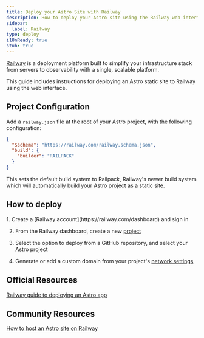 ```yaml
---
title: Deploy your Astro Site with Railway
description: How to deploy your Astro site using the Railway web interface.
sidebar:
  label: Railway
type: deploy
i18nReady: true
stub: true
---
```



[Railway](https://railway.com) is a deployment platform built to simplify your infrastructure stack from servers to observability with a single, scalable platform.

This guide includes instructions for deploying an Astro static site to Railway using the web interface.

## Project Configuration

Add a `railway.json` file at the root of your Astro project, with the following configuration:

```json
{
  "$schema": "https://railway.com/railway.schema.json",
  "build": {
    "builder": "RAILPACK"
  }
}
```

This sets the default build system to Railpack, Railway's newer build system which will automatically build your Astro project as a static site.

## How to deploy 

<Steps>
  1. Create a [Railway account](https://railway.com/dashboard) and sign in

  2. From the Railway dashboard, create a new [project](https://docs.railway.com/guides/projects)
  
  3. Select the option to deploy from a GitHub repository, and select your Astro project
  
  4. Generate or add a custom domain from your project's [network settings](https://docs.railway.com/guides/public-networking#railway-provided-domain) 
</Steps>


## Official Resources 

[Railway guide to deploying an Astro app](https://docs.railway.com/guides/astro)

## Community Resources 

[How to host an Astro site on Railway](https://jacksmith.xyz/blog/how-to-host-astro-site-on-railway)
